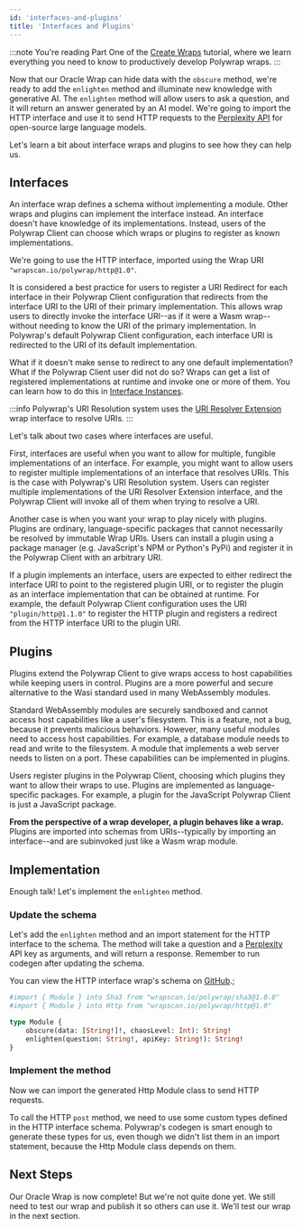 ```yaml
---
id: 'interfaces-and-plugins'
title: 'Interfaces and Plugins'
---
```


:::note
You're reading Part One of the [Create Wraps](../introduction) tutorial, where we learn everything you need to know to productively develop Polywrap wraps.
:::

Now that our Oracle Wrap can hide data with the `obscure` method, we're ready to add the `enlighten` method and illuminate new knowledge with generative AI. The `enlighten` method will allow users to ask a question, and it will return an answer generated by an AI model. We're going to import the HTTP interface and use it to send HTTP requests to the [Perplexity API](https://blog.perplexity.ai/blog/introducing-pplx-api) for open-source large language models.

Let's learn a bit about interface wraps and plugins to see how they can help us.

## **Interfaces**

An interface wrap defines a schema without implementing a module. Other wraps and plugins can implement the interface instead. An interface doesn't have knowledge of its implementations. Instead, users of the Polywrap Client can choose which wraps or plugins to register as known implementations.

We're going to use the HTTP interface, imported using the Wrap URI `"wrapscan.io/polywrap/http@1.0"`.

It is considered a best practice for users to register a URI Redirect for each interface in their Polywrap Client configuration that redirects from the interface URI to the URI of their primary implementation. This allows wrap users to directly invoke the interface URI--as if it were a Wasm wrap--without needing to know the URI of the primary implementation. In Polywrap's default Polywrap Client configuration, each interface URI is redirected to the URI of its default implementation.

What if it doesn't make sense to redirect to any one default implementation? What if the Polywrap Client user did not do so? Wraps can get a list of registered implementations at runtime and invoke one or more of them. You can learn how to do this in [Interface Instances](tutorials/advanced/interfaces/interface-instances).

:::info
Polywrap's URI Resolution system uses the [URI Resolver Extension](https://github.com/polywrap/uri-resolver-extensions) wrap interface to resolve URIs.
:::

Let's talk about two cases where interfaces are useful.

First, interfaces are useful when you want to allow for multiple, fungible implementations of an interface. For example, you might want to allow users to register multiple implementations of an interface that resolves URIs. This is the case with Polywrap's URI Resolution system. Users can register multiple implementations of the URI Resolver Extension interface, and the Polywrap Client will invoke all of them when trying to resolve a URI.

Another case is when you want your wrap to play nicely with plugins. Plugins are ordinary, language-specific packages that cannot necessarily be resolved by immutable Wrap URIs. Users can install a plugin using a package manager (e.g. JavaScript's NPM or Python's PyPi) and register it in the Polywrap Client with an arbitrary URI.

If a plugin implements an interface, users are expected to either redirect the interface URI to point to the registered plugin URI, or to register the plugin as an interface implementation that can be obtained at runtime. For example, the default Polywrap Client configuration uses the URI `"plugin/http@1.1.0"` to register the HTTP plugin and registers a redirect from the HTTP interface URI to the plugin URI.

## **Plugins**

Plugins extend the Polywrap Client to give wraps access to host capabilities while keeping users in control. Plugins are a more powerful and secure alternative to the Wasi standard used in many WebAssembly modules.

Standard WebAssembly modules are securely sandboxed and cannot access host capabilities like a user's filesystem. This is a feature, not a bug, because it prevents malicious behaviors. However, many useful modules need to access host capabilities. For example, a database module needs to read and write to the filesystem. A module that implements a web server needs to listen on a port. These capabilities can be implemented in plugins.

Users register plugins in the Polywrap Client, choosing which plugins they want to allow their wraps to use. Plugins are implemented as language-specific packages. For example, a plugin for the JavaScript Polywrap Client is just a JavaScript package.

**From the perspective of a wrap developer, a plugin behaves like a wrap.** Plugins are imported into schemas from URIs--typically by importing an interface--and are subinvoked just like a Wasm wrap module.

## **Implementation**

Enough talk! Let's implement the `enlighten` method.

### **Update the schema**

Let's add the `enlighten` method and an import statement for the HTTP interface to the schema. The method will take a question and a [Perplexity](https://docs.perplexity.ai/) API key as arguments, and will return a response. Remember to run codegen after updating the schema.

You can view the HTTP interface wrap's schema on [GitHub](https://github.com/polywrap/http/blob/main/interface/polywrap.graphql).;

```graphql
#import { Module } into Sha3 from "wrapscan.io/polywrap/sha3@1.0.0"
#import { Module } into Http from "wrapscan.io/polywrap/http@1.0"

type Module {
    obscure(data: [String!]!, chaosLevel: Int): String!
    enlighten(question: String!, apiKey: String!): String!
}
```

### **Implement the method**

Now we can import the generated Http Module class to send HTTP requests.

To call the HTTP `post` method, we need to use some custom types defined in the HTTP interface schema. Polywrap's codegen is smart enough to generate these types for us, even though we didn't list them in an import statement, because the Http Module class depends on them.

<CompleteCode />

## **Next Steps**

Our Oracle Wrap is now complete! But we're not quite done yet. We still need to test our wrap and publish it so others can use it. We'll test our wrap in the next section.

<NavButton to="./integration-testing" text="Integration Testing" />